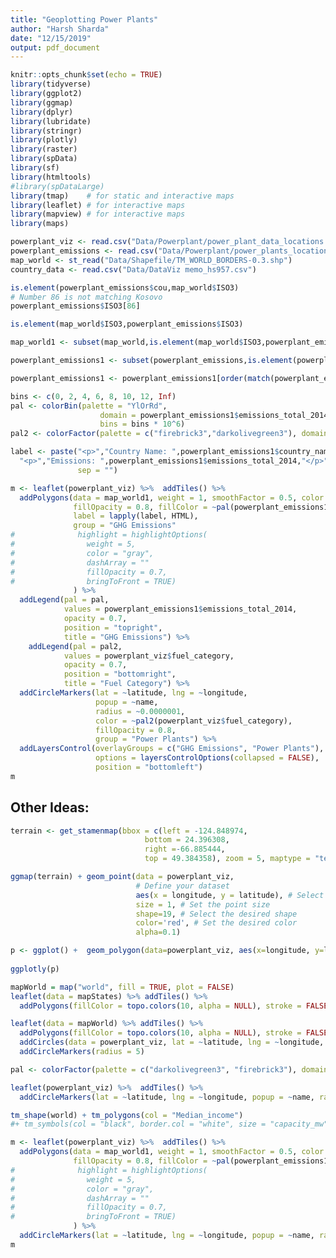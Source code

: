 ```yaml
---
title: "Geoplotting Power Plants"
author: "Harsh Sharda"
date: "12/15/2019"
output: pdf_document
---
```


```r
knitr::opts_chunk$set(echo = TRUE)
library(tidyverse)
library(ggplot2)
library(ggmap)
library(dplyr)
library(lubridate)
library(stringr)
library(plotly)
library(raster)
library(spData)
library(sf)
library(htmltools)
#library(spDataLarge)
library(tmap)    # for static and interactive maps
library(leaflet) # for interactive maps
library(mapview) # for interactive maps
library(maps)
```


```r
powerplant_viz <- read.csv("Data/Powerplant/power_plant_data_locations.csv")
powerplant_emissions <- read.csv("Data/Powerplant/power_plants_locations_emissions.csv")
map_world <- st_read("Data/Shapefile/TM_WORLD_BORDERS-0.3.shp")
country_data <- read.csv("Data/DataViz memo_hs957.csv")
```


```r
is.element(powerplant_emissions$cou,map_world$ISO3)
# Number 86 is not matching Kosovo
powerplant_emissions$ISO3[86]
```

```r
is.element(map_world$ISO3,powerplant_emissions$ISO3)
```

```r
map_world1 <- subset(map_world,is.element(map_world$ISO3,powerplant_emissions$ISO3))
```

```r
powerplant_emissions1 <- subset(powerplant_emissions,is.element(powerplant_emissions$ISO3,map_world1$ISO3))
```


```r
powerplant_emissions1 <- powerplant_emissions1[order(match(powerplant_emissions1$ISO3,map_world1$ISO3)),]
```

```r
bins <- c(0, 2, 4, 6, 8, 10, 12, Inf)
pal <- colorBin(palette = "YlOrRd",
                    domain = powerplant_emissions1$emissions_total_2014,
                    bins = bins * 10^6)
pal2 <- colorFactor(palette = c("firebrick3","darkolivegreen3"), domain = powerplant_viz$fuel_category)

```


```r
label <- paste("<p>","Country Name: ",powerplant_emissions1$country_name,"</p>",
  "<p>","Emissions: ",powerplant_emissions1$emissions_total_2014,"</p>",
               sep = "")
```

```r
m <- leaflet(powerplant_viz) %>%  addTiles() %>%
  addPolygons(data = map_world1, weight = 1, smoothFactor = 0.5, color = "white",
              fillOpacity = 0.8, fillColor = ~pal(powerplant_emissions1$emissions_total_2014),
              label = lapply(label, HTML),
              group = "GHG Emissions"
#              highlight = highlightOptions(
#                weight = 5,
#                color = "gray",
#                dashArray = ""
#                fillOpacity = 0.7,
#                bringToFront = TRUE)
              ) %>%
  addLegend(pal = pal,
            values = powerplant_emissions1$emissions_total_2014,
            opacity = 0.7,
            position = "topright",
            title = "GHG Emissions") %>%
    addLegend(pal = pal2,
            values = powerplant_viz$fuel_category,
            opacity = 0.7,
            position = "bottomright",
            title = "Fuel Category") %>%
  addCircleMarkers(lat = ~latitude, lng = ~longitude,
                   popup = ~name,
                   radius = ~0.0000001,
                   color = ~pal2(powerplant_viz$fuel_category),
                   fillOpacity = 0.8,
                   group = "Power Plants") %>%
  addLayersControl(overlayGroups = c("GHG Emissions", "Power Plants"),
                   options = layersControlOptions(collapsed = FALSE),
                   position = "bottomleft")
m
```


## Other Ideas:


```r
terrain <- get_stamenmap(bbox = c(left = -124.848974, 
                              bottom = 24.396308, 
                              right =-66.885444, 
                              top = 49.384358), zoom = 5, maptype = "terrain")
```

```r
ggmap(terrain) + geom_point(data = powerplant_viz,
                            # Define your dataset
                            aes(x = longitude, y = latitude), # Select the latitude and longitude columns
                            size = 1, # Set the point size
                            shape=19, # Select the desired shape
                            color='red', # Set the desired color
                            alpha=0.1)
```

```r
p <- ggplot() +  geom_polygon(data=powerplant_viz, aes(x=longitude, y=latitude),  color="white", lwd = .25)
 
ggplotly(p)
```

```r
mapWorld = map("world", fill = TRUE, plot = FALSE)
leaflet(data = mapStates) %>% addTiles() %>%
  addPolygons(fillColor = topo.colors(10, alpha = NULL), stroke = FALSE)
```

```r
leaflet(data = mapWorld) %>% addTiles() %>%
  addPolygons(fillColor = topo.colors(10, alpha = NULL), stroke = FALSE) %>%
  addCircles(data = powerplant_viz, lat = ~latitude, lng = ~longitude, popup = ~name) %>%
  addCircleMarkers(radius = 5)
```

```r
pal <- colorFactor(palette = c("darkolivegreen3", "firebrick3"), domain = powerplant_viz$fuel_category)

leaflet(powerplant_viz) %>%  addTiles() %>%
  addCircleMarkers(lat = ~latitude, lng = ~longitude, popup = ~name, radius = ~0.0000001,color = ~pal(fuel_category), fillOpacity = 0.8)
```

```r
tm_shape(world) + tm_polygons(col = "Median_income")
#+ tm_symbols(col = "black", border.col = "white", size = "capacity_mw")
```

```r
m <- leaflet(powerplant_viz) %>%  addTiles() %>%
  addPolygons(data = map_world1, weight = 1, smoothFactor = 0.5, color = "white",
              fillOpacity = 0.8, fillColor = ~pal(powerplant_emissions1$emissions_total_2014)
#              highlight = highlightOptions(
#                weight = 5,
#                color = "gray",
#                dashArray = ""
#                fillOpacity = 0.7,
#                bringToFront = TRUE)
              ) %>%
  addCircleMarkers(lat = ~latitude, lng = ~longitude, popup = ~name, radius = ~0.0000001,color = ~pal2(powerplant_viz$fuel_category), fillOpacity = 0.8)
m
```